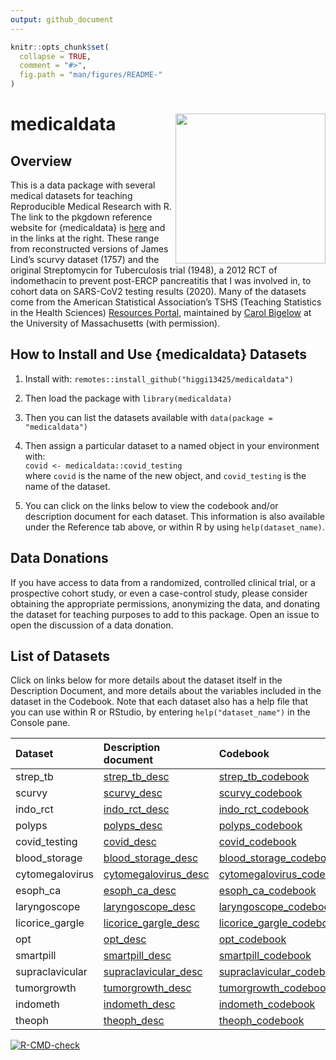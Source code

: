```yaml
---
output: github_document
---
```


<!-- README.md is generated from README.Rmd. Please edit that file -->

```r
knitr::opts_chunk$set(
  collapse = TRUE,
  comment = "#>",
  fig.path = "man/figures/README-"
)
```

# medicaldata <img src='man/figures/hex-medicaldata.png' align="right" height="240">

## Overview

This is a data package with several medical datasets for teaching Reproducible Medical Research with R. The link to the pkgdown reference website for {medicaldata} is [here](https://higgi13425.github.io/medicaldata/) and in the links at the right. These range from reconstructed versions of James Lind's scurvy dataset (1757) and the original Streptomycin for Tuberculosis trial (1948), a 2012 RCT of indomethacin to prevent post-ERCP pancreatitis that I was involved in, to cohort data on SARS-CoV2 testing results (2020). Many of the datasets come from the American Statistical Association's TSHS (Teaching Statistics in the Health Sciences) [Resources Portal](https://www.causeweb.org/tshs/category/dataset/), maintained by [Carol Bigelow](https://www.umass.edu/sphhs/person/carol-bigelow) at the University of Massachusetts (with permission).

## How to Install and Use {medicaldata} Datasets
1. Install with: `remotes::install_github("higgi13425/medicaldata")`     
2. Then load the package with `library(medicaldata)`    
3. Then you can list the datasets available with `data(package = "medicaldata")`    

4. Then assign a particular dataset to a named object in your environment with: <br>
`covid <- medicaldata::covid_testing` <br>
where `covid` is the name of the new object,
and `covid_testing` is the name of the dataset.<br>

5. You can click on the links below to view the codebook and/or description document for each dataset. This information is also available under the Reference tab above, or within R by using `help(dataset_name)`. <br>

## Data Donations
If you have access to data from a randomized, controlled clinical trial, or a prospective cohort study, or even a case-control study, please consider obtaining the appropriate permissions, anonymizing the data, and donating the dataset for teaching purposes to add to this package. Open an issue to open the discussion of a data donation.

## List of Datasets
Click on links below for more details about the dataset itself in the Description Document, and more details about the variables included in the dataset in the Codebook. Note that each dataset also has a help file that you can use within R or RStudio, by entering `help("dataset_name")` in the Console pane.

| Dataset         | Description document                | Codebook    |
|:----------------|:-------------------------|:-------------------------|
|strep_tb|[strep_tb_desc](https://github.com/higgi13425/medicaldata/blob/master/man/description_docs/strep_tb_desc.pdf)  | [strep_tb_codebook](https://github.com/higgi13425/medicaldata/blob/master/man/codebooks/strep_tb_codebook.pdf)|
|scurvy|[scurvy_desc](https://github.com/higgi13425/medicaldata/blob/master/man/description_docs/scurvy_desc.pdf)   |  [scurvy_codebook](https://github.com/higgi13425/medicaldata/blob/master/man/codebooks/scurvy_codebook.pdf)|
|indo_rct|[indo_rct_desc](https://github.com/higgi13425/medicaldata/blob/master/man/description_docs/indo_rct_desc.pdf)   |  [indo_rct_codebook](https://github.com/higgi13425/medicaldata/blob/master/man/codebooks/indo_rct_codebook.pdf)|
|polyps|[polyps_desc](https://github.com/higgi13425/medicaldata/blob/master/man/description_docs/polyps_desc.pdf)|  [polyps_codebook](https://github.com/higgi13425/medicaldata/blob/master/man/codebooks/polyps_codebook.pdf)|
| covid_testing    |   [covid_desc](https://github.com/higgi13425/medicaldata/blob/master/man/description_docs/covid_desc.pdf)    | [covid_codebook](https://github.com/higgi13425/medicaldata/blob/master/man/codebooks/covid_testing_codebook.pdf)|
| blood_storage   | [blood_storage_desc](https://www.causeweb.org/tshs/datasets/Blood%20Storage%20Dataset%20Introduction.pdf)  |  [blood_storage_codebook](https://www.causeweb.org/tshs/datasets/Blood%20Storage%20Data%20Dictionary.pdf) |
| cytomegalovirus | [cytomegalovirus_desc](https://www.causeweb.org/tshs/datasets/Cytomegalovirus%20Dataset%20Introduction.pdf) |   [cytomegalovirus_codebook](https://www.causeweb.org/tshs/datasets/Cytomegalovirus%20Data%20Dictionary.pdf)|
| esoph_ca| [esoph_ca_desc](https://github.com/higgi13425/medicaldata/blob/master/man/description_docs/esoph_ca_desc.pdf) |  [esoph_ca_codebook](https://github.com/higgi13425/medicaldata/blob/master/man/codebooks/esoph_ca_codebook.pdf)|
| laryngoscope    | [laryngoscope_desc](https://www.causeweb.org/tshs/datasets/Laryngoscope%20Dataset%20Introduction.pdf)  |  [laryngoscope_codebook](https://www.causeweb.org/tshs/datasets/Laryngoscope%20Data%20Dictionary.pdf)|
| licorice_gargle | [licorice_gargle_desc](https://www.causeweb.org/tshs/datasets/Licorice%20Gargle%20Dataset%20Introduction.pdf) |  [licorice_gargle_codebook](https://www.causeweb.org/tshs/datasets/Licorice%20Gargle%20Data%20Dictionary.pdf)|
| opt   | [opt_desc](https://www.causeweb.org/tshs/datasets/OPT_Dataset_Introduction.pdf)  |    [opt_codebook](https://www.causeweb.org/tshs/datasets/OPT_Data_Dictionary.pdf)  |
| smartpill  | [smartpill_desc](https://www.causeweb.org/tshs/datasets/Smart%20Pill%20Dataset%20Introduction.pdf)  |    [smartpill_codebook](https://www.causeweb.org/tshs/datasets/Smart%20Pill%20Data%20Dictionary.pdf) |
| supraclavicular | [supraclavicular_desc](https://www.causeweb.org/tshs/datasets/Supraclavicular%20Dataset%20Introduction.pdf)  |  [supraclavicular_codebook](https://www.causeweb.org/tshs/datasets/Supraclavicular%20Data%20Dictionary.pdf) |
| tumorgrowth     | [tumorgrowth_desc](https://www.causeweb.org/tshs/datasets/tumorgrowth_introduction.pdf) |  [tumorgrowth_codebook](https://www.causeweb.org/tshs/datasets/tumorgrowth_dictionary.pdf)|
| indometh        |  [indometh_desc](https://github.com/higgi13425/medicaldata/blob/master/man/description_docs/indometh_desc.pdf) |       [indometh_codebook](https://github.com/higgi13425/medicaldata/blob/master/man/codebooks/indometh_codebook.pdf) |
| theoph          |   [theoph_desc](https://github.com/higgi13425/medicaldata/blob/master/man/description_docs/theoph_desc.pdf)  |     [theoph_codebook](https://github.com/higgi13425/medicaldata/blob/master/man/codebooks/theoph_codebook.pdf)  |


<!-- badges: start -->
[![R-CMD-check](https://github.com/higgi13425/medicaldata/workflows/R-CMD-check/badge.svg)](https://github.com/higgi13425/medicaldata/actions)
<!-- badges: end -->



